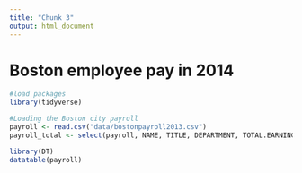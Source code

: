 ```yaml
---
title: "Chunk 3"
output: html_document
---
```


# Boston employee pay in 2014

```r
#load packages
library(tidyverse)

#Loading the Boston city payroll
payroll <- read.csv("data/bostonpayroll2013.csv")
payroll_total <- select(payroll, NAME, TITLE, DEPARTMENT, TOTAL.EARNINGS)
```


```r
library(DT)
datatable(payroll)
```